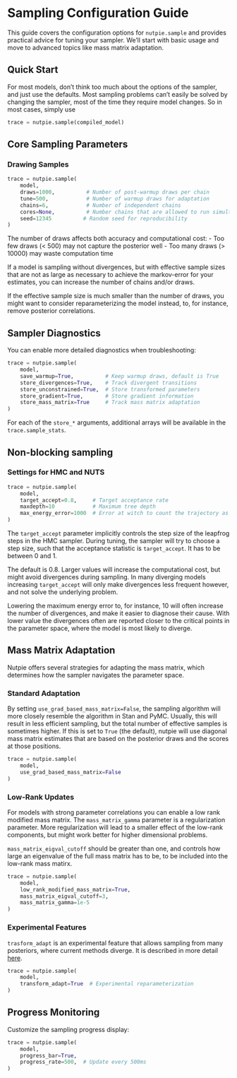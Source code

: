 # Sampling Configuration Guide

This guide covers the configuration options for `nutpie.sample` and provides
practical advice for tuning your sampler. We'll start with basic usage and move
to advanced topics like mass matrix adaptation.

## Quick Start

For most models, don't think too much about the options of the sampler, and just
use the defaults. Most sampling problems can't easily be solved by changing the
sampler, most of the time they require model changes. So in most cases, simply use

```python
trace = nutpie.sample(compiled_model)
```

## Core Sampling Parameters

### Drawing Samples

```python
trace = nutpie.sample(
    model,
    draws=1000,          # Number of post-warmup draws per chain
    tune=500,            # Number of warmup draws for adaptation
    chains=6,            # Number of independent chains
    cores=None,          # Number chains that are allowed to run simultainiously
    seed=12345          # Random seed for reproducibility
)
```

The number of draws affects both accuracy and computational cost:
- Too few draws (< 500) may not capture the posterior well
- Too many draws (> 10000) may waste computation time

If a model is sampling without divergences, but with effective sample sizes that
are not as large as necessary to achieve the markov-error for your estimates,
you can increase the number of chains and/or draws.

If the effective sample size is much smaller than the number of draws, you might
want to consider reparameterizing the model instead, to, for instance, remove
posterior correlations.

## Sampler Diagnostics

You can enable more detailed diagnostics when troubleshooting:

```python
trace = nutpie.sample(
    model,
    save_warmup=True,          # Keep warmup draws, default is True
    store_divergences=True,    # Track divergent transitions
    store_unconstrained=True,  # Store transformed parameters
    store_gradient=True,       # Store gradient information
    store_mass_matrix=True     # Track mass matrix adaptation
)
```

For each of the `store_*` arguments, additional arrays will be available in the
`trace.sample_stats`.

## Non-blocking sampling



### Settings for HMC and NUTS

```python
trace = nutpie.sample(
    model,
    target_accept=0.8,     # Target acceptance rate
    maxdepth=10            # Maximum tree depth
    max_energy_error=1000  # Error at witch to count the trajectory as a divergent transition
)
```

The `target_accept` parameter implicitly controls the step size of the leapfrog
steps in the HMC sampler. During tuning, the sampler will try to choose a step
size, such that the acceptance statistic is `target_accept`. It has to be
between 0 and 1.

The default is 0.8. Larger values will increase the computational cost, but
might avoid divergences during sampling. In many diverging models increasing
`target_accept` will only make divergences less frequent however, and not solve
the underlying problem.

Lowering the maximum energy error to, for instance, 10 will often increase the
number of divergences, and make it easier to diagnose their cause. With lower
value the divergences often are reported closer to the critical points in the
parameter space, where the model is most likely to diverge.

## Mass Matrix Adaptation

Nutpie offers several strategies for adapting the mass matrix, which determines
how the sampler navigates the parameter space.

### Standard Adaptation

By setting `use_grad_based_mass_matrix=False`, the sampling algorithm will more
closely resemble the algorithm in Stan and PyMC. Usually, this will result in
less efficient sampling, but the total number of effective samples is sometimes
higher. If this is set to `True` (the default), nutpie will use diagonal mass
matrix estimates that are based on the posterior draws and the scores at those
positions.

```python
trace = nutpie.sample(
    model,
    use_grad_based_mass_matrix=False
)
```

### Low-Rank Updates

For models with strong parameter correlations you can enable a low rank modified
mass matrix. The `mass_matrix_gamma` parameter is a regularization parameter.
More regularization will lead to a smaller effect of the low-rank components,
but might work better for higher dimensional problems.

`mass_matrix_eigval_cutoff` should be greater than one, and controls how large
an eigenvalue of the full mass matrix has to be, to be included into the
low-rank mass matirx.

```python
trace = nutpie.sample(
    model,
    low_rank_modified_mass_matrix=True,
    mass_matrix_eigval_cutoff=3,
    mass_matrix_gamma=1e-5
)
```

### Experimental Features

`trasform_adapt` is an experimental feature that allows sampling from many
posteriors, where current methods diverge. It is described in more detail
[here](nf-adapt.qmd).

```python
trace = nutpie.sample(
    model,
    transform_adapt=True  # Experimental reparameterization
)
```

## Progress Monitoring

Customize the sampling progress display:

```python
trace = nutpie.sample(
    model,
    progress_bar=True,
    progress_rate=500,  # Update every 500ms
)
```
